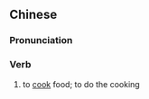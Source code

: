 {{also|烧饭}}
==Chinese==
{{zh-forms|s=烧饭}}

===Pronunciation===
{{zh-pron
|m=shāofàn
|cat=v
}}

===Verb===
{{zh-verb}}

# to [[cook]] food; to do the cooking